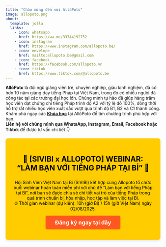 ```yaml
---
title: "Chào mừng đến với AllôPoto"
image: allopoto.png
about:
  template: jolla
  links:
    - icon: whatsapp
      href: https://wa.me/33744192752
    - icon: instagram
      href: https://www.instagram.com/allopoto.be/
    - icon: envelope
      href: mailto:allopoto.be@gmail.com
    - icon: facebook
      href: https://facebook.com/allopoto.vn
    - icon: tiktok
      href: https://www.tiktok.com/@allopoto.be
---
```


**AllôPoto** là đội ngũ giảng viên trẻ, chuyên nghiệp, giàu kinh nghiệm, đã có hơn 10 năm giảng dạy tiếng Pháp tại Việt Nam, trong đó có nhiều người đã công tác tại các trường đại học lớn. Chúng mình tự hào đã giúp hàng trăm học viên đạt chứng chỉ tiếng Pháp trình độ A2 với tỷ lệ đỗ 100%, đồng thời hỗ trợ rất nhiều học viên xuất sắc vượt qua trình độ B1, B2 và C1 thành công.\
Khám phá ngay các [**Khóa học**](courses.qmd) tại AllôPoto để tìm chương trình phù hợp với bạn.\
**Liên hệ với chúng mình qua WhatsApp, Instagram, Email, Facebook hoặc Tiktok** để được tư vấn chi tiết 👇

<!-- Shoutout Banner -->

::: {style="background-color: #ffcc00; color: #000; padding: 20px; text-align: center; border-radius: 8px; box-shadow: 0px 4px 6px rgba(0, 0, 0, 0.1);"}
<h2 style="font-size: 24px; font-weight: bold; margin-bottom: 15px;">

🚨 \[SIVIBI x ALLOPOTO\] WEBINAR: "LÀM BẠN VỚI TIẾNG PHÁP TẠI BỈ" 🚨

</h2>

<p style="font-size: 18px; margin-bottom: 20px; line-height: 1.6;">

Hội Sinh Viên Việt Nam tại Bỉ (SIVIBI) kết hợp cùng Allopoto tổ chức buổi webinar hoàn toàn miễn phí với chủ đề "Làm bạn với tiếng Pháp tại Bỉ", nơi bạn sẽ được chia sẻ chi tiết vai trò của tiếng Pháp trong quá trình chuẩn bị, hòa nhập, học tập và làm việc tại Bỉ. <br> ⏰ Thời gian webinar (dự kiến): 10h (giờ Bỉ) / 15h (giờ Việt Nam) ngày 02/08/2025.

</p>

<p><a href=https://forms.gle/TocJybXkNVoaV3Y87 style="font-size: 18px; color: #fff; background-color: #ff5722; padding: 12px 30px; text-decoration: none; border-radius: 5px; font-weight: bold; display: inline-block;">Đăng ký ngay tại đây</a></p>
:::
